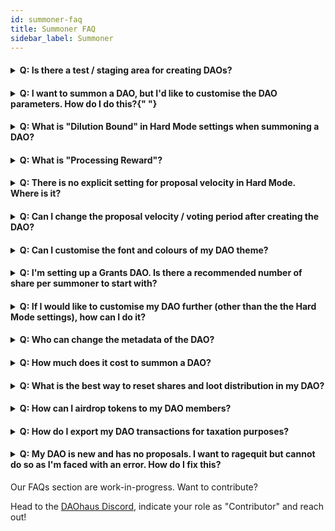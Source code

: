 ```yaml
---
id: summoner-faq
title: Summoner FAQ
sidebar_label: Summoner
---
```


<h4>
  <details>
    <summary>Q: Is there a test / staging area for creating DAOs?</summary>
    <p>&nbsp;</p>
    A: Yes, DAOhaus is on Rinkeby and Kovan. It is also really cheap to test on
    xDAI.
  </details>
</h4>

<h4>
  <details>
    <summary>
      Q: I want to summon a DAO, but I'd like to customise the DAO parameters.
      How do I do this?{" "}
    </summary>
    <p>&nbsp;</p>
    A: You can switch to Hard mode and you'll be able to configure the
    parameters to meet your DAO needs.
  </details>
</h4>

<h4>
  <details>
    <summary>
      Q: What is "Dilution Bound" in Hard Mode settings when summoning a DAO?
    </summary>
    <p>&nbsp;</p>
    A: Dilution bound is a mechanism to handle edge cases where many members
    RageQuit, increasing the dilution of non-ragequit members. This hasn't been
    used before, but 3 is usually good.
  </details>
</h4>

<h4>
  <details>
    <summary>Q: What is "Processing Reward"?</summary>
    <p>&nbsp;</p>
    A: The processing reward is a mechanism to incentivize members to actively
    process proposals and keep the proposal funnel clear.
  </details>
</h4>

<h4>
  <details>
    <summary>
      Q: There is no explicit setting for proposal velocity in Hard Mode. Where
      is it?
    </summary>
    <p>&nbsp;</p>
    A: In Hard Mode, the voting period is equal to the proposal velocity. So, at
    a default of 7200 seconds, it is 2 hours. If mutiple proposals are submitted
    at the same time, one proposal will enter into voting every 2 hours (first
    in, first out). Therefore, with a shorter voting period you raise the upper
    limit for proposal velocity in your DAO.
  </details>
</h4>

<h4>
  <details>
    <summary>
      Q: Can I change the proposal velocity / voting period after creating the
      DAO?
    </summary>
    <p>&nbsp;</p>
    A: Unfortunately, no. The alternative would be to upgrade your DAO, clone
    the members / shares and transfer the balances over to the new DAO.
  </details>
</h4>

<h4>
  <details>
    <summary>Q: Can I customise the font and colours of my DAO theme?</summary>
    <p>&nbsp;</p>
    A: Yes, you can customise the font and colours of your DAO theme through the
    "Custom Theme" app
  </details>
</h4>

<h4>
  <details>
    <summary>
      Q: I'm setting up a Grants DAO. Is there a recommended number of share per
      summoner to start with?
    </summary>
    <p>&nbsp;</p>
    A: An arbitrary rule of thumb is to have more than 1, so keeping it to 10
    would be a good start. It is also helpful to set a minimum / maximum for
    members, as well as loot for whales. For instance, if 1 share is estimted to
    be 0.1 ETH, each member can have minimum 10, maximum 100 shares. For whales
    who want to add more than 10 ETH (i.e. >100 shares), they would be allocated
    loot instead of shares. This makes the DAO fair and functional for members,
    and whales.
  </details>
</h4>

<h4>
  <details>
    <summary>
      Q: If I would like to customise my DAO further (other than the the Hard
      Mode settings), how can I do it?
    </summary>
    <p>&nbsp;</p>
    A: The Hard Mode settings are the base settings of the DAO contract. Any
    other customisations will have to be done through a Minion.
  </details>
</h4>

<h4>
  <details>
    <summary>Q: Who can change the metadata of the DAO?</summary>
    <p>&nbsp;</p>
    A: Any DAO member with shares is able to customise the DAO's metadata.
  </details>
</h4>

<h4>
  <details>
    <summary>Q: How much does it cost to summon a DAO?</summary>
    <p>&nbsp;</p>
    A: On ETH mainnet, it depends on the gas prices. On a side chain like xDAI
    or Polygon, it is almost free at around USD0.01
  </details>
</h4>

<h4>
  <details>
    <summary>
      Q: What is the best way to reset shares and loot distribution in my DAO?
    </summary>
    <p>&nbsp;</p>
    A: The easiest way is to summon a new DAO with the desired shares
    distribution.
  </details>
</h4>

<h4>
  <details>
    <summary>Q: How can I airdrop tokens to my DAO members?</summary>
    <p>&nbsp;</p>
    A: Using a minion, you can use Disperse.app or Multisender to send tokens to
    the list of members' addresses from the bank.
  </details>
</h4>

<h4>
  <details>
    <summary>Q: How do I export my DAO transactions for taxation purposes?</summary>
    <p>&nbsp;</p>
    A: All DAO transactions are on-chain and you can export the transactions via contract address. Alternatively, you can use Dune Analytics to extract the information. 
  </details>
</h4>

<h4>
  <details>
    <summary>Q: My DAO is new and has no proposals. I want to ragequit but cannot do so as I'm faced with an error. How do I fix this? </summary>
    <p>&nbsp;</p>
    A: You are not able to ragequit because there are no proposals in the DAO yet. An easy way to rage quit will be to submit a proposal (such as Signal Proposal) and you'll be able to ragequit after. 
  </details>
</h4>

Our FAQs section are work-in-progress. Want to contribute?

Head to the [DAOhaus Discord](https://discord.gg/bUd7HqMx), indicate your role as "Contributor" and reach out!

